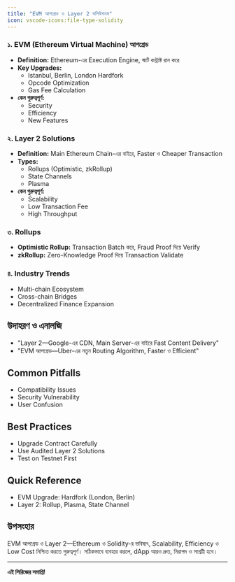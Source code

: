 ```yaml
---
title: "EVM আপগ্রেড ও Layer 2 সলিউশনস"
icon: vscode-icons:file-type-solidity
---
```


### ১. EVM (Ethereum Virtual Machine) আপগ্রেড
- **Definition:** Ethereum-এর Execution Engine, স্মার্ট কন্ট্রাক্ট রান করে
- **Key Upgrades:**
    - Istanbul, Berlin, London Hardfork
    - Opcode Optimization
    - Gas Fee Calculation
- **কেন গুরুত্বপূর্ণ:**
    - Security
    - Efficiency
    - New Features

### ২. Layer 2 Solutions
- **Definition:** Main Ethereum Chain-এর বাইরে, Faster ও Cheaper Transaction
- **Types:**
    - Rollups (Optimistic, zkRollup)
    - State Channels
    - Plasma
- **কেন গুরুত্বপূর্ণ:**
    - Scalability
    - Low Transaction Fee
    - High Throughput

### ৩. Rollups
- **Optimistic Rollup:** Transaction Batch করে, Fraud Proof দিয়ে Verify
- **zkRollup:** Zero-Knowledge Proof দিয়ে Transaction Validate

### ৪. Industry Trends
- Multi-chain Ecosystem
- Cross-chain Bridges
- Decentralized Finance Expansion

## উদাহরণ ও এনালজি
- "Layer 2—Google-এর CDN, Main Server-এর বাইরে Fast Content Delivery"
- "EVM আপগ্রেড—Uber-এর নতুন Routing Algorithm, Faster ও Efficient"

## Common Pitfalls
- Compatibility Issues
- Security Vulnerability
- User Confusion

## Best Practices
- Upgrade Contract Carefully
- Use Audited Layer 2 Solutions
- Test on Testnet First

## Quick Reference
- EVM Upgrade: Hardfork (London, Berlin)
- Layer 2: Rollup, Plasma, State Channel

## উপসংহার

EVM আপগ্রেড ও Layer 2—Ethereum ও Solidity-র ভবিষ্যৎ, Scalability, Efficiency ও Low Cost নিশ্চিত করতে গুরুত্বপূর্ণ। সঠিকভাবে ব্যবহার করলে, dApp আরও দ্রুত, নিরাপদ ও সাশ্রয়ী হবে।

---

**এই সিরিজের সমাপ্তি!**
